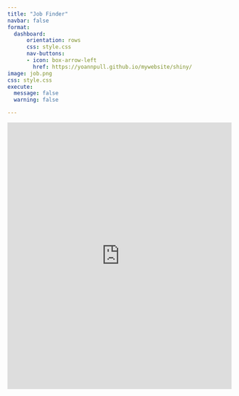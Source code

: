 ```yaml
--- 
title: "Job Finder"
navbar: false
format: 
  dashboard:
      orientation: rows
      css: style.css
      nav-buttons:
      - icon: box-arrow-left
        href: https://yoannpull.github.io/mywebsite/shiny/
image: job.png
css: style.css
execute: 
  message: false
  warning: false

--- 
```

<!-- ~/Desktop/personal_website/personal_website/shiny/App1/index.qmd -->
<iframe src="https://yoannpull.shinyapps.io/JobApp/" width="100%" height="600px" frameborder="0"></iframe>
